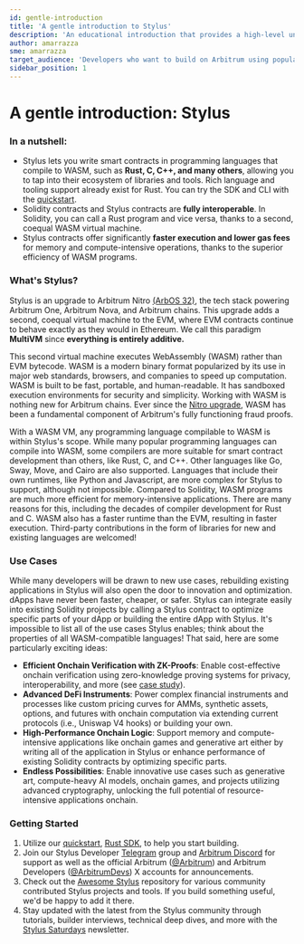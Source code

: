 ```yaml
---
id: gentle-introduction
title: 'A gentle introduction to Stylus'
description: 'An educational introduction that provides a high-level understanding of Stylus, a new way to write EVM-compatible smart contracts using your favorite programming languages.'
author: amarrazza
sme: amarrazza
target_audience: 'Developers who want to build on Arbitrum using popular programming languages, like Rust'
sidebar_position: 1
---
```



# A gentle introduction: Stylus

### In a nutshell:

- Stylus lets you write smart contracts in programming languages that compile to WASM, such as **Rust, C, C++, and many others**, allowing you to tap into their ecosystem of libraries and tools. Rich language and tooling support already exist for Rust. You can try the SDK and CLI with the [quickstart](/stylus/quickstart.mdx).
- Solidity contracts and Stylus contracts are **fully interoperable**. In Solidity, you can call a Rust program and vice versa, thanks to a second, coequal WASM virtual machine.
- Stylus contracts offer significantly **faster execution and lower gas fees** for memory and compute-intensive operations, thanks to the superior efficiency of <a data-quicklook-from="wasm">WASM</a> programs.

### What's Stylus?

Stylus is an upgrade to Arbitrum Nitro [(ArbOS 32)](/run-arbitrum-node/arbos-releases/arbos32.mdx), the tech stack powering Arbitrum One, Arbitrum Nova, and Arbitrum chains. This upgrade adds a second, coequal virtual machine to the EVM, where EVM contracts continue to behave exactly as they would in Ethereum. We call this paradigm **MultiVM** since **everything is entirely additive.**

<ImageZoom src="/img/stylus-multivm.jpg" alt="Stylus gives you MultiVM" className="img-600px" />

This second virtual machine executes WebAssembly (WASM) rather than EVM bytecode. WASM is a modern binary format popularized by its use in major web standards, browsers, and companies to speed up computation. WASM is built to be fast, portable, and human-readable. It has sandboxed execution environments for security and simplicity. Working with WASM is nothing new for Arbitrum chains. Ever since the [Nitro upgrade](https://medium.com/offchainlabs/arbitrum-nitro-one-small-step-for-l2-one-giant-leap-for-ethereum-bc9108047450), WASM has been a fundamental component of Arbitrum's fully functioning fraud proofs.

With a WASM VM, any programming language compilable to WASM is within Stylus's scope. While many popular programming languages can compile into WASM, some compilers are more suitable for smart contract development than others, like Rust, C, and C++. Other languages like Go, Sway, Move, and Cairo are also supported. Languages that include their own runtimes, like Python and Javascript, are more complex for Stylus to support, although not impossible. Compared to Solidity, WASM programs are much more efficient for memory-intensive applications. There are many reasons for this, including the decades of compiler development for Rust and C. WASM also has a faster runtime than the EVM, resulting in faster execution. Third-party contributions in the form of libraries for new and existing languages are welcomed!

### Use Cases

While many developers will be drawn to new use cases, rebuilding existing applications in Stylus will also open the door to innovation and optimization. dApps have never been faster, cheaper, or safer. Stylus can integrate easily into existing Solidity projects by calling a Stylus contract to optimize specific parts of your dApp or building the entire dApp with Stylus. It's impossible to list all of the use cases Stylus enables; think about the properties of all WASM-compatible languages! That said, here are some particularly exciting ideas:

- **Efficient Onchain Verification with ZK-Proofs**: Enable cost-effective onchain verification
  using zero-knowledge proving systems for privacy, interoperability, and more (see [case
  study](https://blog.arbitrum.io/renegade-stylus-case-study/)).
- **Advanced DeFi Instruments**: Power complex financial instruments and processes like custom
  pricing curves for AMMs, synthetic assets, options, and futures with onchain computation via
  extending current protocols (i.e., Uniswap V4 hooks) or building your own.
- **High-Performance Onchain Logic**: Support memory and compute-intensive applications like
  onchain games and generative art either by writing all of the application in Stylus or enhance
  performance of existing Solidity contracts by optimizing specific parts.
- **Endless Possibilities**: Enable innovative use cases such as generative art, compute-heavy
  AI models, onchain games, and projects utilizing advanced cryptography, unlocking the full potential
  of resource-intensive applications onchain.

### Getting Started

1. Utilize our [quickstart](/stylus/quickstart.mdx), [Rust SDK](/stylus/reference/overview.md), to help you start building.
2. Join our Stylus Developer [Telegram](https://t.me/arbitrum_stylus) group and [Arbitrum Discord](https://discord.gg/arbitrum) for support as well as the official Arbitrum ([@Arbitrum](https://twitter.com/arbitrum)) and Arbitrum Developers ([@ArbitrumDevs](https://twitter.com/ArbitrumDevs)) X accounts for announcements.
3. Check out the [Awesome Stylus](https://github.com/OffchainLabs/awesome-stylus) repository for various community contributed Stylus projects and tools. If you build something useful, we'd be happy to add it there.
4. Stay updated with the latest from the Stylus community through tutorials, builder interviews, technical deep dives, and more with the [Stylus Saturdays](https://stylus-saturdays.com/) newsletter.
